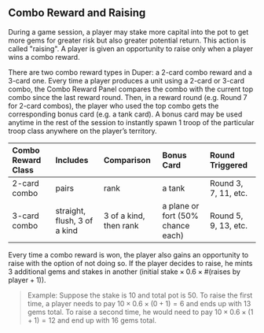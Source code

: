 ## Combo Reward and Raising

During a game session, a player may stake more capital into the pot to get more gems for greater risk but also greater potential return. This action is called "raising". A player is given an opportunity to raise only when a player wins a combo reward.

There are two combo reward types in Duper: a 2-card combo reward and a 3-card one. Every time a player produces a unit using a 2-card or 3-card combo, the Combo Reward Panel compares the combo with the current top combo since the last reward round. Then, in a reward round (e.g. Round 7 for 2-card combos), the player who used the top combo gets the corresponding bonus card (e.g. a tank card). A bonus card may be used anytime in the rest of the session to instantly spawn 1 troop of the particular troop class anywhere on the player’s territory.

| Combo Reward Class | Includes                     | Comparison             | Bonus Card                        | Round Triggered      |
| :----------------- | :--------------------------- | :--------------------- | :-------------------------------- | :------------------- |
| 2-card combo       | pairs                        | rank                   | a tank                            | Round 3, 7, 11, etc. |
| 3-card combo       | straight, flush, 3 of a kind | 3 of a kind, then rank | a plane or fort (50% chance each) | Round 5, 9, 13, etc. |

Every time a combo reward is won, the player also gains an opportunity to raise with the option of not doing so. If the player decides to raise, he mints 3 additional gems and stakes in another $(\text{initial stake} \times 0.6 \times \# (\text{raises by player} + 1))$.

> Example: Suppose the stake is 10 and total pot is 50. To raise the first time, a player needs to pay $10\times0.6\times(0+1)=6$ and ends up with 13 gems total. To raise a second time, he would need to pay $10\times0.6\times(1+1)=12$ and end up with 16 gems total.
